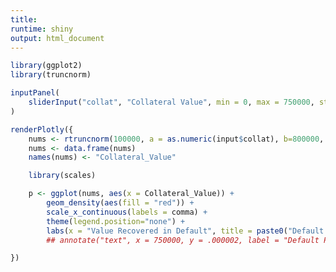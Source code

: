 ```yaml
---
title:
runtime: shiny
output: html_document
---
```



```r
library(ggplot2)
library(truncnorm)

inputPanel(
    sliderInput("collat", "Collateral Value", min = 0, max = 750000, step = 50000, value = 0, animate = TRUE)
)

renderPlotly({
    nums <- rtruncnorm(100000, a = as.numeric(input$collat), b=800000, mean = 750000, sd = 100000)
    nums <- data.frame(nums)
    names(nums) <- "Collateral_Value"

    library(scales)

    p <- ggplot(nums, aes(x = Collateral_Value)) +
        geom_density(aes(fill = "red")) +
        scale_x_continuous(labels = comma) +
        theme(legend.position="none") +
        labs(x = "Value Recovered in Default", title = paste0("Default Premium = f(probability, severity, market conditions) = ", round(17-2.5*(input$collat/800000)^2 - 5*(input$collat/800000)^3, 2),"%"))
        ## annotate("text", x = 750000, y = .000002, label = "Default Premium = italic(f(probability, severity, price))")

})



```





